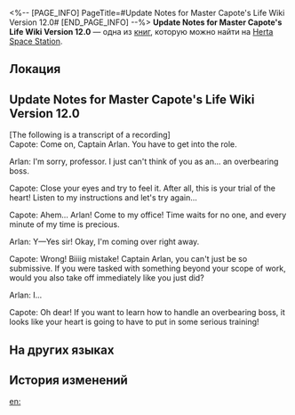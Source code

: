 <%-- [PAGE_INFO]
PageTitle=#Update Notes for Master Capote's Life Wiki Version 12.0#
[END_PAGE_INFO] --%>
{{Дополнить}}
{{Книга Инфобокс
|id           = 148
|partIds      = 190301
|Название     = 
|Изображение  = Журнал с КСГ.png
|Мир          = Herta Space Station
|Томов        = 1
|Автор        = <!--нужно добавить-->
|Описание     = Content that is regularly updated by Capote's die-hard fans. Mostly consists of a log of Capote's daily behaviors.
|Том1         = {{tx}}
|Источник1    = {{tx|Отсутствует источник}}
|Персонажи    = 
|Фракции      = 
}}
'''Update Notes for Master Capote's Life Wiki Version 12.0''' — одна из [[Книги|книг]], которую можно найти на [[Herta Space Station]].

==Локация==
{{Отметка карты|<!--название карты-->|<!--id отметки-->}}

==Update Notes for Master Capote's Life Wiki Version 12.0==
[The following is a transcript of a recording]<br />
Capote: Come on, Captain Arlan. You have to get into the role.

Arlan: I'm sorry, professor. I just can't think of you as an... an overbearing boss.

Capote: Close your eyes and try to feel it. After all, this is your trial of the heart! Listen to my instructions and let's try again...

Capote: Ahem... Arlan! Come to my office! Time waits for no one, and every minute of my time is precious.

Arlan: Y&mdash;Yes sir! Okay, I'm coming over right away.

Capote: Wrong! Biiiig mistake! Captain Arlan, you can't just be so submissive. If you were tasked with something beyond your scope of work, would you also take off immediately like you just did?

Arlan: I...

Capote: Oh dear! If you want to learn how to handle an overbearing boss, it looks like your heart is going to have to put in some serious training!

==На других языках==
{{На других языках
|en   = Update Notes for Master Capote's Life Wiki Version 12.0
|zhs  = 波少百科12.0更新内容
|zht  = 波少百科12.0更新內容
|ja   = 「カポ様大百科」バージョン12.0
|ko   = 카포티 위키 12.0 업데이트 내용
|es   = Actualización de la versión 12.0 de la Enciclopedia de la vida del maestro Capote
|fr   = Notes de mise à jour du wiki sur la vie de maître Boomer version 12.0
|ru   = Обновление для вики-страницы жизни мастера Капоте 12.0.
|th   = เนื้อหาอัปเดตของสารานุกรม Master Capote เวอร์ชัน 12.0
|vi   = Nội dung cập nhật Bách Khoa Toàn Thư Nam Thần Capote 12.0
|de   = Update für Meister Capotes Enzyklopädie Version 12.0
|id   = Konten Update Wiki Kehidupan Master Capote versi 12.0
|pt   = Notas de Atualização para a CalepoPédia, Versão 12.0
}}

==История изменений==
{{История изменений|3.5}}

[[en:]]